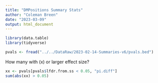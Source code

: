 ```yaml
---
title: "DMPositions Summary Stats"
author: "Coleman Breen"
date: "2023-03-09"
output: html_document
---
```



```r
library(data.table)
library(tidyverse)

pvals <- fread("../../DataRaw/2023-02-14-Summaries-v6/pvals.bed")
```

How many with (x) or larger effect size?

```r
xx <- pvals[pvals$lfdr.from.ss < 0.05, "pi.diff"] 
sum(abs(xx) > 0.05)

```

